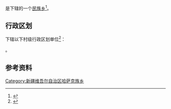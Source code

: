 {{中国乡级行政区|65/23/01/202/000}}

'''{{PAGENAMEBASE}}'''是{{PRC admin/fullname|65/23/01/202/000|3}}下辖的一个[[民族乡|民族乡]]<ref>{{PRC admin/ref sgc|{{PRC admin/parent|65/23/01/202/000}}}}</ref>。

== 行政区划 ==
{{PAGENAMEBASE}}下辖以下村级行政区划单位<ref>{{PRC admin/ref sgc|65/23/01/202/000}}</ref>：

{{PRC admin/children|65/23/01/202/000}}。

== 参考资料 ==
{{reflist}}

{{新疆行政区划小作品}}
{{PRC admin/navcat|65/23/01/202/000}}
[[Category:新疆维吾尔自治区哈萨克族乡|Category:新疆维吾尔自治区哈萨克族乡]]